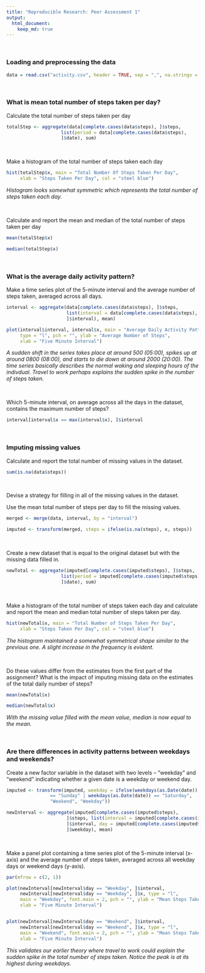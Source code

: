 ```yaml
---
title: "Reproducible Research: Peer Assessment 1"
output: 
  html_document:
    keep_md: true
---
```


&nbsp;

### Loading and preprocessing the data

```r
data = read.csv("activity.csv", header = TRUE, sep = ",", na.strings = "NA")
```

&nbsp;

### What is mean total number of steps taken per day?

Calculate the total number of steps taken per day


```r
totalStep <- aggregate(data[complete.cases(data$steps), ]$steps, 
                    list(period = data[complete.cases(data$steps), 
                    ]$date), sum)
```

&nbsp;

Make a histogram of the total number of steps taken each day


```r
hist(totalStep$x, main = "Total Number Of Steps Taken Per Day",
     xlab = "Steps Taken Per Day", col = "steel blue")
```

*Histogram looks somewhat symmetric which represents the total number of steps taken each day.*

&nbsp;

Calculate and report the mean and median of the total number of steps taken per day


```r
mean(totalStep$x)
```

```r
median(totalStep$x)
```

&nbsp;

### What is the average daily activity pattern?

Make a time series plot of the 5-minute interval and the average number of steps taken, averaged across all days.


```r
interval <- aggregate(data[complete.cases(data$steps), ]$steps, 
                      list(interval = data[complete.cases(data$steps), 
                      ]$interval), mean)

plot(interval$interval, interval$x, main = "Average Daily Activity Pattern", 
     type = "l", pch = "", ylab = "Average Number of Steps",
     xlab = "Five Minute Interval")
```

*A sudden shift in the series takes place at around 500 (05:00), spikes up at around 0800 (08:00), and starts to die down at around 2000 (20:00). The time series basically describes the normal waking and sleeping hours of the indivdual. Travel to work perhaps explains the sudden spike in the number of steps taken.*

&nbsp;

Which 5-minute interval, on average across all the days in the dataset, contains the maximum number of steps?


```r
interval[interval$x == max(interval$x), ]$interval
```

&nbsp;

### Imputing missing values

Calculate and report the total number of missing values in the dataset.


```r
sum(is.na(data$steps))
```

&nbsp;

Devise a strategy for filling in all of the missing values in the dataset.

Use the mean total number of steps per day to fill the missing values.


```r
merged <- merge(data, interval, by = "interval")

imputed <- transform(merged, steps = ifelse(is.na(steps), x, steps))
```

&nbsp;

Create a new dataset that is equal to the original dataset but with the missing data filled in.


```r
newTotal <- aggregate(imputed[complete.cases(imputed$steps), ]$steps, 
                    list(period = imputed[complete.cases(imputed$steps), 
                    ]$date), sum)
```

&nbsp;

Make a histogram of the total number of steps taken each day and calculate and report the mean and median total number of steps taken per day. 


```r
hist(newTotal$x, main = "Total Number of Steps Taken Per Day", 
     xlab = "Steps Taken Per Day", col = "steel blue")
```

*The histogram maintained a somewhat symmetrical shape similar to the previous one. A slight increase in the frequency is evident.*

&nbsp;

Do these values differ from the estimates from the first part of the assignment? What is the impact of imputing missing data on the estimates of the total daily number of steps?


```r
mean(newTotal$x)
```

```r
median(newTotal$x)
```

*With the missing value filled with the mean value, median is now equal to the mean.*

&nbsp;

### Are there differences in activity patterns between weekdays and weekends?

Create a new factor variable in the dataset with two levels – “weekday” and “weekend” indicating whether a given date is a weekday or weekend day.


```r
imputed <- transform(imputed, weekday = ifelse(weekdays(as.Date(date)) 
                == "Sunday" | weekdays(as.Date(date)) == "Saturday", 
                "Weekend", "Weekday"))

newInterval <- aggregate(imputed[complete.cases(imputed$steps), 
                      ]$steps, list(interval = imputed[complete.cases(imputed$steps), 
                      ]$interval, day = imputed[complete.cases(imputed$steps),
                      ]$weekday), mean)
```

&nbsp;

Make a panel plot containing a time series plot of the 5-minute interval (x-axis) and the average number of steps taken, averaged across all weekday days or weekend days (y-axis). 


```r
par(mfrow = c(2, 1))

plot(newInterval[newInterval$day == "Weekday", ]$interval, 
     newInterval[newInterval$day == "Weekday", ]$x, type = "l", 
     main = "Weekday", font.main = 2, pch = "", ylab = "Mean Steps Taken", 
     xlab = "Five Minute Interval")


plot(newInterval[newInterval$day == "Weekend", ]$interval, 
     newInterval[newInterval$day == "Weekend", ]$x, type = "l", 
     main = "Weekend", font.main = 2, pch = "", ylab = "Mean Steps Taken", 
     xlab = "Five Minute Interval")
```

*This validates our earlier theory where travel to work could explain the sudden spike in the total number of steps taken. Notice the peak is at its highest during weekdays.*